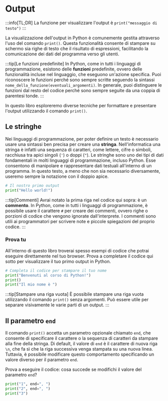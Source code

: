 # Output

:::info[TL;DR]
La funzione per visualizzare l'output è `print("messaggio di testo")`
:::

La visualizzazione dell'output in Python è comunemente gestita attraverso l'uso del comando `print()`. Questa funzionalità consente di stampare su schermo sia righe di testo che il risultato di espressioni, facilitando la comunicazione dei dati del programma verso gli utenti.

:::tip[Le funzioni predefinite]
In Python, come in tutti i linguaggi di programmazione, esistono delle **funzioni** predefinite, ovvero delle funzionalità incluse nel linguaggio, che eseguono un'azione specifica. Puoi riconoscere le funzioni perché sono sempre scritte seguendo la sintassi `nome_della_funzione(eventuali_argomenti)`. In generale, puoi distinguere le funzioni dal resto del codice perché sono sempre seguite da una coppia di parentesi tonde.
:::

In questo libro esploreremo diverse tecniche per formattare e presentare l'output utilizzando il comando `print()`.

## Le stringhe
Nei linguaggi di programmazione, per poter definire un testo è necessario usare una sintassi ben precisa per creare una **stringa**. Nell'informatica una stringa è infatti una sequenza di caratteri, come lettere, cifre o simboli, racchiusa tra apici singoli (`'`) o doppi (`"`). Le stringhe sono uno dei tipi di dati fondamentali in molti linguaggi di programmazione, incluso Python. Esse consentono di manipolare e rappresentare dati testuali all'interno di un programma. In questo testo, a meno che non sia necessario diversamente, useremo sempre la notazione con il doppio apice.

```py
# Il nostro primo output
print("Hello world!")
```
:::tip[Commenti]
Avrai notato la prima riga nel codice qui sopra: è un **commento**. In Python, come in tutti i linguaggi di programmazione, è possibile usare il carattere `#` per creare dei commenti, ovvero righe o porzioni di codice che vengono ignorate dall'interprete. I commenti sono utili ai programmatori per scrivere note e piccole spiegazioni del proprio codice.
:::

### Prova tu
All'interno di questo libro troverai spesso esempi di codice che potrai eseguire direttamente nel tuo browser. Prova a completare il codice qui sotto per visualizzare il tuo primo output in Python.

```py live_py
# Completa il codice per stampare il tuo nome
print("Benvenuti al corso di Python!")
print()
print("Il mio nome è ")
```
:::tip[Stampare una riga vuota]
È possibile stampare una riga vuota utilizzando il comando `print()` senza argomenti. Può essere utile per separare visivamente le varie parti di un output.
:::

## Il parametro `end`
Il comando `print()` accetta un parametro opzionale chiamato `end`, che consente di specificare il carattere o la sequenza di caratteri da stampare alla fine della stringa. Di default, il valore di `end` è il carattere di nuova riga `\n`, che fa sì che la riga successiva venga stampata su una nuova linea. Tuttavia, è possibile modificare questo comportamento specificando un valore diverso per il parametro `end`.

Prova a eseguire il codice: cosa succede se modifichi il valore del parametro `end`?

```py live_py
print("1", end=", ")
print("2", end=", ")
print("3")
```
